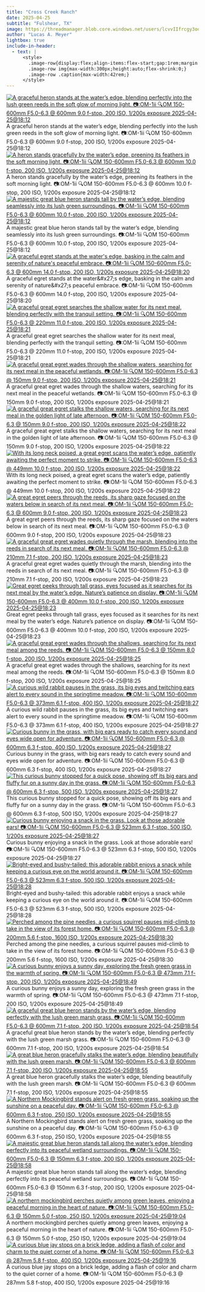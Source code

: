 ```yaml
---
title: "Cross Creek Ranch"
date: 2025-04-25
subtitle: "Fulshear, TX"
image: https://threadmanager.blob.core.windows.net/users/lcvvIIfrcgy3oo8NKhjkLYJDZvHJKG0Nj3gerYEDsgQ/themed_folders/photography/2025_04_25_Fulshear/4ae16c55-ab8e-5cdf-9700-4794a31c0c0b_thumb.jpg
author: "Lucas A. Meyer"
lightbox: true
include-in-header:
  - text: |
      <style>
        .image-row{display:flex;align-items:flex-start;gap:1rem;margin:1rem 0;}
        .image-row img{max-width:300px;height:auto;flex-shrink:0;}
        .image-row .caption{max-width:42rem;}
      </style>
---
```



::: {.image-row}
[![A graceful heron stands at the water’s edge, blending perfectly into the lush green reeds in the soft glow of morning light. 📷:OM-1ii 🔍OM 150-600mm F5.0-6.3 @ 600mm 9.0 f-stop, 200 ISO, 1/200s exposure 2025-04-25@18:12](https://threadmanager.blob.core.windows.net/users/lcvvIIfrcgy3oo8NKhjkLYJDZvHJKG0Nj3gerYEDsgQ/themed_folders/photography/2025_04_25_Fulshear/1d2c6cce-6497-5cbe-8f56-26aac264e9ff_thumb.jpg){.lightbox title="A graceful heron stands at the water’s edge, blending perfectly into the lush green reeds in the soft glow of morning light. 📷:OM-1ii 🔍OM 150-600mm F5.0-6.3 @ 600mm 9.0 f-stop, 200 ISO, 1/200s exposure 2025-04-25@18:12" alt="A graceful heron stands at the water’s edge, blending perfectly into the lush green reeds in the soft glow of morning light. 📷:OM-1ii 🔍OM 150-600mm F5.0-6.3 @ 600mm 9.0 f-stop, 200 ISO, 1/200s exposure 2025-04-25@18:12"}](https://threadmanager.blob.core.windows.net/users/lcvvIIfrcgy3oo8NKhjkLYJDZvHJKG0Nj3gerYEDsgQ/themed_folders/photography/2025_04_25_Fulshear/1d2c6cce-6497-5cbe-8f56-26aac264e9ff.jpg)
<div class="caption">A graceful heron stands at the water’s edge, blending perfectly into the lush green reeds in the soft glow of morning light. 📷:OM-1ii 🔍OM 150-600mm F5.0-6.3 @ 600mm 9.0 f-stop, 200 ISO, 1/200s exposure 2025-04-25@18:12</div>
:::


::: {.image-row}
[![A heron stands gracefully by the water’s edge, preening its feathers in the soft morning light. 📷:OM-1ii 🔍OM 150-600mm F5.0-6.3 @ 600mm 10.0 f-stop, 200 ISO, 1/200s exposure 2025-04-25@18:12](https://threadmanager.blob.core.windows.net/users/lcvvIIfrcgy3oo8NKhjkLYJDZvHJKG0Nj3gerYEDsgQ/themed_folders/photography/2025_04_25_Fulshear/42ea8dea-c444-547f-b9bf-27c9b90a0d9f_thumb.jpg){.lightbox title="A heron stands gracefully by the water’s edge, preening its feathers in the soft morning light. 📷:OM-1ii 🔍OM 150-600mm F5.0-6.3 @ 600mm 10.0 f-stop, 200 ISO, 1/200s exposure 2025-04-25@18:12" alt="A heron stands gracefully by the water’s edge, preening its feathers in the soft morning light. 📷:OM-1ii 🔍OM 150-600mm F5.0-6.3 @ 600mm 10.0 f-stop, 200 ISO, 1/200s exposure 2025-04-25@18:12"}](https://threadmanager.blob.core.windows.net/users/lcvvIIfrcgy3oo8NKhjkLYJDZvHJKG0Nj3gerYEDsgQ/themed_folders/photography/2025_04_25_Fulshear/42ea8dea-c444-547f-b9bf-27c9b90a0d9f.jpg)
<div class="caption">A heron stands gracefully by the water’s edge, preening its feathers in the soft morning light. 📷:OM-1ii 🔍OM 150-600mm F5.0-6.3 @ 600mm 10.0 f-stop, 200 ISO, 1/200s exposure 2025-04-25@18:12</div>
:::


::: {.image-row}
[![A majestic great blue heron stands tall by the water’s edge, blending seamlessly into its lush green surroundings. 📷:OM-1ii 🔍OM 150-600mm F5.0-6.3 @ 600mm 10.0 f-stop, 200 ISO, 1/200s exposure 2025-04-25@18:12](https://threadmanager.blob.core.windows.net/users/lcvvIIfrcgy3oo8NKhjkLYJDZvHJKG0Nj3gerYEDsgQ/themed_folders/photography/2025_04_25_Fulshear/ae09b6c7-facb-55f6-9d15-56fbce5938e4_thumb.jpg){.lightbox title="A majestic great blue heron stands tall by the water’s edge, blending seamlessly into its lush green surroundings. 📷:OM-1ii 🔍OM 150-600mm F5.0-6.3 @ 600mm 10.0 f-stop, 200 ISO, 1/200s exposure 2025-04-25@18:12" alt="A majestic great blue heron stands tall by the water’s edge, blending seamlessly into its lush green surroundings. 📷:OM-1ii 🔍OM 150-600mm F5.0-6.3 @ 600mm 10.0 f-stop, 200 ISO, 1/200s exposure 2025-04-25@18:12"}](https://threadmanager.blob.core.windows.net/users/lcvvIIfrcgy3oo8NKhjkLYJDZvHJKG0Nj3gerYEDsgQ/themed_folders/photography/2025_04_25_Fulshear/ae09b6c7-facb-55f6-9d15-56fbce5938e4.jpg)
<div class="caption">A majestic great blue heron stands tall by the water’s edge, blending seamlessly into its lush green surroundings. 📷:OM-1ii 🔍OM 150-600mm F5.0-6.3 @ 600mm 10.0 f-stop, 200 ISO, 1/200s exposure 2025-04-25@18:12</div>
:::


::: {.image-row}
[![A graceful egret stands at the water&#x27;s edge, basking in the calm and serenity of nature&#x27;s peaceful embrace. 📷:OM-1ii 🔍OM 150-600mm F5.0-6.3 @ 600mm 14.0 f-stop, 200 ISO, 1/200s exposure 2025-04-25@18:20](https://threadmanager.blob.core.windows.net/users/lcvvIIfrcgy3oo8NKhjkLYJDZvHJKG0Nj3gerYEDsgQ/themed_folders/photography/2025_04_25_Fulshear/b66894bb-dac7-511e-8e7b-030d0bf4c652_thumb.jpg){.lightbox title="A graceful egret stands at the water&#x27;s edge, basking in the calm and serenity of nature&#x27;s peaceful embrace. 📷:OM-1ii 🔍OM 150-600mm F5.0-6.3 @ 600mm 14.0 f-stop, 200 ISO, 1/200s exposure 2025-04-25@18:20" alt="A graceful egret stands at the water&#x27;s edge, basking in the calm and serenity of nature&#x27;s peaceful embrace. 📷:OM-1ii 🔍OM 150-600mm F5.0-6.3 @ 600mm 14.0 f-stop, 200 ISO, 1/200s exposure 2025-04-25@18:20"}](https://threadmanager.blob.core.windows.net/users/lcvvIIfrcgy3oo8NKhjkLYJDZvHJKG0Nj3gerYEDsgQ/themed_folders/photography/2025_04_25_Fulshear/b66894bb-dac7-511e-8e7b-030d0bf4c652.jpg)
<div class="caption">A graceful egret stands at the water&amp;#x27;s edge, basking in the calm and serenity of nature&amp;#x27;s peaceful embrace. 📷:OM-1ii 🔍OM 150-600mm F5.0-6.3 @ 600mm 14.0 f-stop, 200 ISO, 1/200s exposure 2025-04-25@18:20</div>
:::


::: {.image-row}
[![A graceful great egret searches the shallow water for its next meal, blending perfectly with the tranquil setting. 📷:OM-1ii 🔍OM 150-600mm F5.0-6.3 @ 220mm 11.0 f-stop, 200 ISO, 1/200s exposure 2025-04-25@18:21](https://threadmanager.blob.core.windows.net/users/lcvvIIfrcgy3oo8NKhjkLYJDZvHJKG0Nj3gerYEDsgQ/themed_folders/photography/2025_04_25_Fulshear/4fd0968c-a803-5cc0-981f-8e59d8aa957c_thumb.jpg){.lightbox title="A graceful great egret searches the shallow water for its next meal, blending perfectly with the tranquil setting. 📷:OM-1ii 🔍OM 150-600mm F5.0-6.3 @ 220mm 11.0 f-stop, 200 ISO, 1/200s exposure 2025-04-25@18:21" alt="A graceful great egret searches the shallow water for its next meal, blending perfectly with the tranquil setting. 📷:OM-1ii 🔍OM 150-600mm F5.0-6.3 @ 220mm 11.0 f-stop, 200 ISO, 1/200s exposure 2025-04-25@18:21"}](https://threadmanager.blob.core.windows.net/users/lcvvIIfrcgy3oo8NKhjkLYJDZvHJKG0Nj3gerYEDsgQ/themed_folders/photography/2025_04_25_Fulshear/4fd0968c-a803-5cc0-981f-8e59d8aa957c.jpg)
<div class="caption">A graceful great egret searches the shallow water for its next meal, blending perfectly with the tranquil setting. 📷:OM-1ii 🔍OM 150-600mm F5.0-6.3 @ 220mm 11.0 f-stop, 200 ISO, 1/200s exposure 2025-04-25@18:21</div>
:::


::: {.image-row}
[![A graceful great egret wades through the shallow waters, searching for its next meal in the peaceful wetlands. 📷:OM-1ii 🔍OM 150-600mm F5.0-6.3 @ 150mm 9.0 f-stop, 200 ISO, 1/200s exposure 2025-04-25@18:21](https://threadmanager.blob.core.windows.net/users/lcvvIIfrcgy3oo8NKhjkLYJDZvHJKG0Nj3gerYEDsgQ/themed_folders/photography/2025_04_25_Fulshear/20ffb73c-59c3-5e47-ad6c-703b747ef874_thumb.jpg){.lightbox title="A graceful great egret wades through the shallow waters, searching for its next meal in the peaceful wetlands. 📷:OM-1ii 🔍OM 150-600mm F5.0-6.3 @ 150mm 9.0 f-stop, 200 ISO, 1/200s exposure 2025-04-25@18:21" alt="A graceful great egret wades through the shallow waters, searching for its next meal in the peaceful wetlands. 📷:OM-1ii 🔍OM 150-600mm F5.0-6.3 @ 150mm 9.0 f-stop, 200 ISO, 1/200s exposure 2025-04-25@18:21"}](https://threadmanager.blob.core.windows.net/users/lcvvIIfrcgy3oo8NKhjkLYJDZvHJKG0Nj3gerYEDsgQ/themed_folders/photography/2025_04_25_Fulshear/20ffb73c-59c3-5e47-ad6c-703b747ef874.jpg)
<div class="caption">A graceful great egret wades through the shallow waters, searching for its next meal in the peaceful wetlands. 📷:OM-1ii 🔍OM 150-600mm F5.0-6.3 @ 150mm 9.0 f-stop, 200 ISO, 1/200s exposure 2025-04-25@18:21</div>
:::


::: {.image-row}
[![A graceful great egret stalks the shallow waters, searching for its next meal in the golden light of late afternoon. 📷:OM-1ii 🔍OM 150-600mm F5.0-6.3 @ 150mm 9.0 f-stop, 200 ISO, 1/200s exposure 2025-04-25@18:22](https://threadmanager.blob.core.windows.net/users/lcvvIIfrcgy3oo8NKhjkLYJDZvHJKG0Nj3gerYEDsgQ/themed_folders/photography/2025_04_25_Fulshear/4087f011-fc74-589f-98a8-2e3b6092209d_thumb.jpg){.lightbox title="A graceful great egret stalks the shallow waters, searching for its next meal in the golden light of late afternoon. 📷:OM-1ii 🔍OM 150-600mm F5.0-6.3 @ 150mm 9.0 f-stop, 200 ISO, 1/200s exposure 2025-04-25@18:22" alt="A graceful great egret stalks the shallow waters, searching for its next meal in the golden light of late afternoon. 📷:OM-1ii 🔍OM 150-600mm F5.0-6.3 @ 150mm 9.0 f-stop, 200 ISO, 1/200s exposure 2025-04-25@18:22"}](https://threadmanager.blob.core.windows.net/users/lcvvIIfrcgy3oo8NKhjkLYJDZvHJKG0Nj3gerYEDsgQ/themed_folders/photography/2025_04_25_Fulshear/4087f011-fc74-589f-98a8-2e3b6092209d.jpg)
<div class="caption">A graceful great egret stalks the shallow waters, searching for its next meal in the golden light of late afternoon. 📷:OM-1ii 🔍OM 150-600mm F5.0-6.3 @ 150mm 9.0 f-stop, 200 ISO, 1/200s exposure 2025-04-25@18:22</div>
:::


::: {.image-row}
[![With its long neck poised, a great egret scans the water’s edge, patiently awaiting the perfect moment to strike. 📷:OM-1ii 🔍OM 150-600mm F5.0-6.3 @ 449mm 10.0 f-stop, 200 ISO, 1/200s exposure 2025-04-25@18:22](https://threadmanager.blob.core.windows.net/users/lcvvIIfrcgy3oo8NKhjkLYJDZvHJKG0Nj3gerYEDsgQ/themed_folders/photography/2025_04_25_Fulshear/af2ee246-31a3-575b-9705-d3dc225d17c0_thumb.jpg){.lightbox title="With its long neck poised, a great egret scans the water’s edge, patiently awaiting the perfect moment to strike. 📷:OM-1ii 🔍OM 150-600mm F5.0-6.3 @ 449mm 10.0 f-stop, 200 ISO, 1/200s exposure 2025-04-25@18:22" alt="With its long neck poised, a great egret scans the water’s edge, patiently awaiting the perfect moment to strike. 📷:OM-1ii 🔍OM 150-600mm F5.0-6.3 @ 449mm 10.0 f-stop, 200 ISO, 1/200s exposure 2025-04-25@18:22"}](https://threadmanager.blob.core.windows.net/users/lcvvIIfrcgy3oo8NKhjkLYJDZvHJKG0Nj3gerYEDsgQ/themed_folders/photography/2025_04_25_Fulshear/af2ee246-31a3-575b-9705-d3dc225d17c0.jpg)
<div class="caption">With its long neck poised, a great egret scans the water’s edge, patiently awaiting the perfect moment to strike. 📷:OM-1ii 🔍OM 150-600mm F5.0-6.3 @ 449mm 10.0 f-stop, 200 ISO, 1/200s exposure 2025-04-25@18:22</div>
:::


::: {.image-row}
[![A great egret peers through the reeds, its sharp gaze focused on the waters below in search of its next meal. 📷:OM-1ii 🔍OM 150-600mm F5.0-6.3 @ 600mm 9.0 f-stop, 200 ISO, 1/200s exposure 2025-04-25@18:23](https://threadmanager.blob.core.windows.net/users/lcvvIIfrcgy3oo8NKhjkLYJDZvHJKG0Nj3gerYEDsgQ/themed_folders/photography/2025_04_25_Fulshear/2a1dc5e8-365a-557a-bee3-eed01d398527_thumb.jpg){.lightbox title="A great egret peers through the reeds, its sharp gaze focused on the waters below in search of its next meal. 📷:OM-1ii 🔍OM 150-600mm F5.0-6.3 @ 600mm 9.0 f-stop, 200 ISO, 1/200s exposure 2025-04-25@18:23" alt="A great egret peers through the reeds, its sharp gaze focused on the waters below in search of its next meal. 📷:OM-1ii 🔍OM 150-600mm F5.0-6.3 @ 600mm 9.0 f-stop, 200 ISO, 1/200s exposure 2025-04-25@18:23"}](https://threadmanager.blob.core.windows.net/users/lcvvIIfrcgy3oo8NKhjkLYJDZvHJKG0Nj3gerYEDsgQ/themed_folders/photography/2025_04_25_Fulshear/2a1dc5e8-365a-557a-bee3-eed01d398527.jpg)
<div class="caption">A great egret peers through the reeds, its sharp gaze focused on the waters below in search of its next meal. 📷:OM-1ii 🔍OM 150-600mm F5.0-6.3 @ 600mm 9.0 f-stop, 200 ISO, 1/200s exposure 2025-04-25@18:23</div>
:::


::: {.image-row}
[![A graceful great egret wades quietly through the marsh, blending into the reeds in search of its next meal. 📷:OM-1ii 🔍OM 150-600mm F5.0-6.3 @ 210mm 7.1 f-stop, 200 ISO, 1/200s exposure 2025-04-25@18:23](https://threadmanager.blob.core.windows.net/users/lcvvIIfrcgy3oo8NKhjkLYJDZvHJKG0Nj3gerYEDsgQ/themed_folders/photography/2025_04_25_Fulshear/a0f75fc8-56da-5c9a-83d9-61859c0bf67e_thumb.jpg){.lightbox title="A graceful great egret wades quietly through the marsh, blending into the reeds in search of its next meal. 📷:OM-1ii 🔍OM 150-600mm F5.0-6.3 @ 210mm 7.1 f-stop, 200 ISO, 1/200s exposure 2025-04-25@18:23" alt="A graceful great egret wades quietly through the marsh, blending into the reeds in search of its next meal. 📷:OM-1ii 🔍OM 150-600mm F5.0-6.3 @ 210mm 7.1 f-stop, 200 ISO, 1/200s exposure 2025-04-25@18:23"}](https://threadmanager.blob.core.windows.net/users/lcvvIIfrcgy3oo8NKhjkLYJDZvHJKG0Nj3gerYEDsgQ/themed_folders/photography/2025_04_25_Fulshear/a0f75fc8-56da-5c9a-83d9-61859c0bf67e.jpg)
<div class="caption">A graceful great egret wades quietly through the marsh, blending into the reeds in search of its next meal. 📷:OM-1ii 🔍OM 150-600mm F5.0-6.3 @ 210mm 7.1 f-stop, 200 ISO, 1/200s exposure 2025-04-25@18:23</div>
:::


::: {.image-row}
[![Great egret peeks through tall grass, eyes focused as it searches for its next meal by the water’s edge. Nature’s patience on display. 📷:OM-1ii 🔍OM 150-600mm F5.0-6.3 @ 400mm 10.0 f-stop, 200 ISO, 1/200s exposure 2025-04-25@18:23](https://threadmanager.blob.core.windows.net/users/lcvvIIfrcgy3oo8NKhjkLYJDZvHJKG0Nj3gerYEDsgQ/themed_folders/photography/2025_04_25_Fulshear/077e0221-cdc9-5202-9b00-8e2b65c6b050_thumb.jpg){.lightbox title="Great egret peeks through tall grass, eyes focused as it searches for its next meal by the water’s edge. Nature’s patience on display. 📷:OM-1ii 🔍OM 150-600mm F5.0-6.3 @ 400mm 10.0 f-stop, 200 ISO, 1/200s exposure 2025-04-25@18:23" alt="Great egret peeks through tall grass, eyes focused as it searches for its next meal by the water’s edge. Nature’s patience on display. 📷:OM-1ii 🔍OM 150-600mm F5.0-6.3 @ 400mm 10.0 f-stop, 200 ISO, 1/200s exposure 2025-04-25@18:23"}](https://threadmanager.blob.core.windows.net/users/lcvvIIfrcgy3oo8NKhjkLYJDZvHJKG0Nj3gerYEDsgQ/themed_folders/photography/2025_04_25_Fulshear/077e0221-cdc9-5202-9b00-8e2b65c6b050.jpg)
<div class="caption">Great egret peeks through tall grass, eyes focused as it searches for its next meal by the water’s edge. Nature’s patience on display. 📷:OM-1ii 🔍OM 150-600mm F5.0-6.3 @ 400mm 10.0 f-stop, 200 ISO, 1/200s exposure 2025-04-25@18:23</div>
:::


::: {.image-row}
[![A graceful great egret wades through the shallows, searching for its next meal among the reeds. 📷:OM-1ii 🔍OM 150-600mm F5.0-6.3 @ 150mm 8.0 f-stop, 200 ISO, 1/200s exposure 2025-04-25@18:25](https://threadmanager.blob.core.windows.net/users/lcvvIIfrcgy3oo8NKhjkLYJDZvHJKG0Nj3gerYEDsgQ/themed_folders/photography/2025_04_25_Fulshear/43e042d6-1bee-5a01-9235-9b82c07132e3_thumb.jpg){.lightbox title="A graceful great egret wades through the shallows, searching for its next meal among the reeds. 📷:OM-1ii 🔍OM 150-600mm F5.0-6.3 @ 150mm 8.0 f-stop, 200 ISO, 1/200s exposure 2025-04-25@18:25" alt="A graceful great egret wades through the shallows, searching for its next meal among the reeds. 📷:OM-1ii 🔍OM 150-600mm F5.0-6.3 @ 150mm 8.0 f-stop, 200 ISO, 1/200s exposure 2025-04-25@18:25"}](https://threadmanager.blob.core.windows.net/users/lcvvIIfrcgy3oo8NKhjkLYJDZvHJKG0Nj3gerYEDsgQ/themed_folders/photography/2025_04_25_Fulshear/43e042d6-1bee-5a01-9235-9b82c07132e3.jpg)
<div class="caption">A graceful great egret wades through the shallows, searching for its next meal among the reeds. 📷:OM-1ii 🔍OM 150-600mm F5.0-6.3 @ 150mm 8.0 f-stop, 200 ISO, 1/200s exposure 2025-04-25@18:25</div>
:::


::: {.image-row}
[![A curious wild rabbit pauses in the grass, its big eyes and twitching ears alert to every sound in the springtime meadow. 📷:OM-1ii 🔍OM 150-600mm F5.0-6.3 @ 373mm 6.1 f-stop, 400 ISO, 1/200s exposure 2025-04-25@18:27](https://threadmanager.blob.core.windows.net/users/lcvvIIfrcgy3oo8NKhjkLYJDZvHJKG0Nj3gerYEDsgQ/themed_folders/photography/2025_04_25_Fulshear/6729a606-df89-5a0b-af39-8c547457eb88_thumb.jpg){.lightbox title="A curious wild rabbit pauses in the grass, its big eyes and twitching ears alert to every sound in the springtime meadow. 📷:OM-1ii 🔍OM 150-600mm F5.0-6.3 @ 373mm 6.1 f-stop, 400 ISO, 1/200s exposure 2025-04-25@18:27" alt="A curious wild rabbit pauses in the grass, its big eyes and twitching ears alert to every sound in the springtime meadow. 📷:OM-1ii 🔍OM 150-600mm F5.0-6.3 @ 373mm 6.1 f-stop, 400 ISO, 1/200s exposure 2025-04-25@18:27"}](https://threadmanager.blob.core.windows.net/users/lcvvIIfrcgy3oo8NKhjkLYJDZvHJKG0Nj3gerYEDsgQ/themed_folders/photography/2025_04_25_Fulshear/6729a606-df89-5a0b-af39-8c547457eb88.jpg)
<div class="caption">A curious wild rabbit pauses in the grass, its big eyes and twitching ears alert to every sound in the springtime meadow. 📷:OM-1ii 🔍OM 150-600mm F5.0-6.3 @ 373mm 6.1 f-stop, 400 ISO, 1/200s exposure 2025-04-25@18:27</div>
:::


::: {.image-row}
[![Curious bunny in the grass, with big ears ready to catch every sound and eyes wide open for adventure. 📷:OM-1ii 🔍OM 150-600mm F5.0-6.3 @ 600mm 6.3 f-stop, 400 ISO, 1/200s exposure 2025-04-25@18:27](https://threadmanager.blob.core.windows.net/users/lcvvIIfrcgy3oo8NKhjkLYJDZvHJKG0Nj3gerYEDsgQ/themed_folders/photography/2025_04_25_Fulshear/4ae16c55-ab8e-5cdf-9700-4794a31c0c0b_thumb.jpg){.lightbox title="Curious bunny in the grass, with big ears ready to catch every sound and eyes wide open for adventure. 📷:OM-1ii 🔍OM 150-600mm F5.0-6.3 @ 600mm 6.3 f-stop, 400 ISO, 1/200s exposure 2025-04-25@18:27" alt="Curious bunny in the grass, with big ears ready to catch every sound and eyes wide open for adventure. 📷:OM-1ii 🔍OM 150-600mm F5.0-6.3 @ 600mm 6.3 f-stop, 400 ISO, 1/200s exposure 2025-04-25@18:27"}](https://threadmanager.blob.core.windows.net/users/lcvvIIfrcgy3oo8NKhjkLYJDZvHJKG0Nj3gerYEDsgQ/themed_folders/photography/2025_04_25_Fulshear/4ae16c55-ab8e-5cdf-9700-4794a31c0c0b.jpg)
<div class="caption">Curious bunny in the grass, with big ears ready to catch every sound and eyes wide open for adventure. 📷:OM-1ii 🔍OM 150-600mm F5.0-6.3 @ 600mm 6.3 f-stop, 400 ISO, 1/200s exposure 2025-04-25@18:27</div>
:::


::: {.image-row}
[![This curious bunny stopped for a quick pose, showing off its big ears and fluffy fur on a sunny day in the grass. 📷:OM-1ii 🔍OM 150-600mm F5.0-6.3 @ 600mm 6.3 f-stop, 500 ISO, 1/200s exposure 2025-04-25@18:27](https://threadmanager.blob.core.windows.net/users/lcvvIIfrcgy3oo8NKhjkLYJDZvHJKG0Nj3gerYEDsgQ/themed_folders/photography/2025_04_25_Fulshear/a40695cb-b5a9-5560-b2b3-0abf030e7595_thumb.jpg){.lightbox title="This curious bunny stopped for a quick pose, showing off its big ears and fluffy fur on a sunny day in the grass. 📷:OM-1ii 🔍OM 150-600mm F5.0-6.3 @ 600mm 6.3 f-stop, 500 ISO, 1/200s exposure 2025-04-25@18:27" alt="This curious bunny stopped for a quick pose, showing off its big ears and fluffy fur on a sunny day in the grass. 📷:OM-1ii 🔍OM 150-600mm F5.0-6.3 @ 600mm 6.3 f-stop, 500 ISO, 1/200s exposure 2025-04-25@18:27"}](https://threadmanager.blob.core.windows.net/users/lcvvIIfrcgy3oo8NKhjkLYJDZvHJKG0Nj3gerYEDsgQ/themed_folders/photography/2025_04_25_Fulshear/a40695cb-b5a9-5560-b2b3-0abf030e7595.jpg)
<div class="caption">This curious bunny stopped for a quick pose, showing off its big ears and fluffy fur on a sunny day in the grass. 📷:OM-1ii 🔍OM 150-600mm F5.0-6.3 @ 600mm 6.3 f-stop, 500 ISO, 1/200s exposure 2025-04-25@18:27</div>
:::


::: {.image-row}
[![Curious bunny enjoying a snack in the grass. Look at those adorable ears! 📷:OM-1ii 🔍OM 150-600mm F5.0-6.3 @ 523mm 6.3 f-stop, 500 ISO, 1/200s exposure 2025-04-25@18:27](https://threadmanager.blob.core.windows.net/users/lcvvIIfrcgy3oo8NKhjkLYJDZvHJKG0Nj3gerYEDsgQ/themed_folders/photography/2025_04_25_Fulshear/3a953e45-f1de-528e-a42e-f009a157730a_thumb.jpg){.lightbox title="Curious bunny enjoying a snack in the grass. Look at those adorable ears! 📷:OM-1ii 🔍OM 150-600mm F5.0-6.3 @ 523mm 6.3 f-stop, 500 ISO, 1/200s exposure 2025-04-25@18:27" alt="Curious bunny enjoying a snack in the grass. Look at those adorable ears! 📷:OM-1ii 🔍OM 150-600mm F5.0-6.3 @ 523mm 6.3 f-stop, 500 ISO, 1/200s exposure 2025-04-25@18:27"}](https://threadmanager.blob.core.windows.net/users/lcvvIIfrcgy3oo8NKhjkLYJDZvHJKG0Nj3gerYEDsgQ/themed_folders/photography/2025_04_25_Fulshear/3a953e45-f1de-528e-a42e-f009a157730a.jpg)
<div class="caption">Curious bunny enjoying a snack in the grass. Look at those adorable ears! 📷:OM-1ii 🔍OM 150-600mm F5.0-6.3 @ 523mm 6.3 f-stop, 500 ISO, 1/200s exposure 2025-04-25@18:27</div>
:::


::: {.image-row}
[![Bright-eyed and bushy-tailed: this adorable rabbit enjoys a snack while keeping a curious eye on the world around it. 📷:OM-1ii 🔍OM 150-600mm F5.0-6.3 @ 523mm 6.3 f-stop, 500 ISO, 1/200s exposure 2025-04-25@18:28](https://threadmanager.blob.core.windows.net/users/lcvvIIfrcgy3oo8NKhjkLYJDZvHJKG0Nj3gerYEDsgQ/themed_folders/photography/2025_04_25_Fulshear/0108ffe0-3aa4-52f1-a995-1f2ce85a153d_thumb.jpg){.lightbox title="Bright-eyed and bushy-tailed: this adorable rabbit enjoys a snack while keeping a curious eye on the world around it. 📷:OM-1ii 🔍OM 150-600mm F5.0-6.3 @ 523mm 6.3 f-stop, 500 ISO, 1/200s exposure 2025-04-25@18:28" alt="Bright-eyed and bushy-tailed: this adorable rabbit enjoys a snack while keeping a curious eye on the world around it. 📷:OM-1ii 🔍OM 150-600mm F5.0-6.3 @ 523mm 6.3 f-stop, 500 ISO, 1/200s exposure 2025-04-25@18:28"}](https://threadmanager.blob.core.windows.net/users/lcvvIIfrcgy3oo8NKhjkLYJDZvHJKG0Nj3gerYEDsgQ/themed_folders/photography/2025_04_25_Fulshear/0108ffe0-3aa4-52f1-a995-1f2ce85a153d.jpg)
<div class="caption">Bright-eyed and bushy-tailed: this adorable rabbit enjoys a snack while keeping a curious eye on the world around it. 📷:OM-1ii 🔍OM 150-600mm F5.0-6.3 @ 523mm 6.3 f-stop, 500 ISO, 1/200s exposure 2025-04-25@18:28</div>
:::


::: {.image-row}
[![Perched among the pine needles, a curious squirrel pauses mid-climb to take in the view of its forest home. 📷:OM-1ii 🔍OM 150-600mm F5.0-6.3 @ 200mm 5.6 f-stop, 1600 ISO, 1/200s exposure 2025-04-25@18:30](https://threadmanager.blob.core.windows.net/users/lcvvIIfrcgy3oo8NKhjkLYJDZvHJKG0Nj3gerYEDsgQ/themed_folders/photography/2025_04_25_Fulshear/2263293e-64dc-55e1-a7fa-6de268ed856d_thumb.jpg){.lightbox title="Perched among the pine needles, a curious squirrel pauses mid-climb to take in the view of its forest home. 📷:OM-1ii 🔍OM 150-600mm F5.0-6.3 @ 200mm 5.6 f-stop, 1600 ISO, 1/200s exposure 2025-04-25@18:30" alt="Perched among the pine needles, a curious squirrel pauses mid-climb to take in the view of its forest home. 📷:OM-1ii 🔍OM 150-600mm F5.0-6.3 @ 200mm 5.6 f-stop, 1600 ISO, 1/200s exposure 2025-04-25@18:30"}](https://threadmanager.blob.core.windows.net/users/lcvvIIfrcgy3oo8NKhjkLYJDZvHJKG0Nj3gerYEDsgQ/themed_folders/photography/2025_04_25_Fulshear/2263293e-64dc-55e1-a7fa-6de268ed856d.jpg)
<div class="caption">Perched among the pine needles, a curious squirrel pauses mid-climb to take in the view of its forest home. 📷:OM-1ii 🔍OM 150-600mm F5.0-6.3 @ 200mm 5.6 f-stop, 1600 ISO, 1/200s exposure 2025-04-25@18:30</div>
:::


::: {.image-row}
[![A curious bunny enjoys a sunny day, exploring the fresh green grass in the warmth of spring. 📷:OM-1ii 🔍OM 150-600mm F5.0-6.3 @ 473mm 7.1 f-stop, 200 ISO, 1/200s exposure 2025-04-25@18:49](https://threadmanager.blob.core.windows.net/users/lcvvIIfrcgy3oo8NKhjkLYJDZvHJKG0Nj3gerYEDsgQ/themed_folders/photography/2025_04_25_Fulshear/8fb81dc6-2b0d-5f6a-819d-b5cdee34572b_thumb.jpg){.lightbox title="A curious bunny enjoys a sunny day, exploring the fresh green grass in the warmth of spring. 📷:OM-1ii 🔍OM 150-600mm F5.0-6.3 @ 473mm 7.1 f-stop, 200 ISO, 1/200s exposure 2025-04-25@18:49" alt="A curious bunny enjoys a sunny day, exploring the fresh green grass in the warmth of spring. 📷:OM-1ii 🔍OM 150-600mm F5.0-6.3 @ 473mm 7.1 f-stop, 200 ISO, 1/200s exposure 2025-04-25@18:49"}](https://threadmanager.blob.core.windows.net/users/lcvvIIfrcgy3oo8NKhjkLYJDZvHJKG0Nj3gerYEDsgQ/themed_folders/photography/2025_04_25_Fulshear/8fb81dc6-2b0d-5f6a-819d-b5cdee34572b.jpg)
<div class="caption">A curious bunny enjoys a sunny day, exploring the fresh green grass in the warmth of spring. 📷:OM-1ii 🔍OM 150-600mm F5.0-6.3 @ 473mm 7.1 f-stop, 200 ISO, 1/200s exposure 2025-04-25@18:49</div>
:::


::: {.image-row}
[![A graceful great blue heron stands by the water’s edge, blending perfectly with the lush green marsh grass. 📷:OM-1ii 🔍OM 150-600mm F5.0-6.3 @ 600mm 7.1 f-stop, 200 ISO, 1/200s exposure 2025-04-25@18:54](https://threadmanager.blob.core.windows.net/users/lcvvIIfrcgy3oo8NKhjkLYJDZvHJKG0Nj3gerYEDsgQ/themed_folders/photography/2025_04_25_Fulshear/9660724f-e8bd-53e6-a952-e26c85b425f4_thumb.jpg){.lightbox title="A graceful great blue heron stands by the water’s edge, blending perfectly with the lush green marsh grass. 📷:OM-1ii 🔍OM 150-600mm F5.0-6.3 @ 600mm 7.1 f-stop, 200 ISO, 1/200s exposure 2025-04-25@18:54" alt="A graceful great blue heron stands by the water’s edge, blending perfectly with the lush green marsh grass. 📷:OM-1ii 🔍OM 150-600mm F5.0-6.3 @ 600mm 7.1 f-stop, 200 ISO, 1/200s exposure 2025-04-25@18:54"}](https://threadmanager.blob.core.windows.net/users/lcvvIIfrcgy3oo8NKhjkLYJDZvHJKG0Nj3gerYEDsgQ/themed_folders/photography/2025_04_25_Fulshear/9660724f-e8bd-53e6-a952-e26c85b425f4.jpg)
<div class="caption">A graceful great blue heron stands by the water’s edge, blending perfectly with the lush green marsh grass. 📷:OM-1ii 🔍OM 150-600mm F5.0-6.3 @ 600mm 7.1 f-stop, 200 ISO, 1/200s exposure 2025-04-25@18:54</div>
:::


::: {.image-row}
[![A great blue heron gracefully stalks the water’s edge, blending beautifully with the lush green marsh. 📷:OM-1ii 🔍OM 150-600mm F5.0-6.3 @ 600mm 7.1 f-stop, 200 ISO, 1/200s exposure 2025-04-25@18:55](https://threadmanager.blob.core.windows.net/users/lcvvIIfrcgy3oo8NKhjkLYJDZvHJKG0Nj3gerYEDsgQ/themed_folders/photography/2025_04_25_Fulshear/7793b698-1c82-50f0-a819-9960735cec06_thumb.jpg){.lightbox title="A great blue heron gracefully stalks the water’s edge, blending beautifully with the lush green marsh. 📷:OM-1ii 🔍OM 150-600mm F5.0-6.3 @ 600mm 7.1 f-stop, 200 ISO, 1/200s exposure 2025-04-25@18:55" alt="A great blue heron gracefully stalks the water’s edge, blending beautifully with the lush green marsh. 📷:OM-1ii 🔍OM 150-600mm F5.0-6.3 @ 600mm 7.1 f-stop, 200 ISO, 1/200s exposure 2025-04-25@18:55"}](https://threadmanager.blob.core.windows.net/users/lcvvIIfrcgy3oo8NKhjkLYJDZvHJKG0Nj3gerYEDsgQ/themed_folders/photography/2025_04_25_Fulshear/7793b698-1c82-50f0-a819-9960735cec06.jpg)
<div class="caption">A great blue heron gracefully stalks the water’s edge, blending beautifully with the lush green marsh. 📷:OM-1ii 🔍OM 150-600mm F5.0-6.3 @ 600mm 7.1 f-stop, 200 ISO, 1/200s exposure 2025-04-25@18:55</div>
:::


::: {.image-row}
[![A Northern Mockingbird stands alert on fresh green grass, soaking up the sunshine on a peaceful day. 📷:OM-1ii 🔍OM 150-600mm F5.0-6.3 @ 600mm 6.3 f-stop, 250 ISO, 1/200s exposure 2025-04-25@18:55](https://threadmanager.blob.core.windows.net/users/lcvvIIfrcgy3oo8NKhjkLYJDZvHJKG0Nj3gerYEDsgQ/themed_folders/photography/2025_04_25_Fulshear/74c55afb-fab4-56f5-a661-570417500849_thumb.jpg){.lightbox title="A Northern Mockingbird stands alert on fresh green grass, soaking up the sunshine on a peaceful day. 📷:OM-1ii 🔍OM 150-600mm F5.0-6.3 @ 600mm 6.3 f-stop, 250 ISO, 1/200s exposure 2025-04-25@18:55" alt="A Northern Mockingbird stands alert on fresh green grass, soaking up the sunshine on a peaceful day. 📷:OM-1ii 🔍OM 150-600mm F5.0-6.3 @ 600mm 6.3 f-stop, 250 ISO, 1/200s exposure 2025-04-25@18:55"}](https://threadmanager.blob.core.windows.net/users/lcvvIIfrcgy3oo8NKhjkLYJDZvHJKG0Nj3gerYEDsgQ/themed_folders/photography/2025_04_25_Fulshear/74c55afb-fab4-56f5-a661-570417500849.jpg)
<div class="caption">A Northern Mockingbird stands alert on fresh green grass, soaking up the sunshine on a peaceful day. 📷:OM-1ii 🔍OM 150-600mm F5.0-6.3 @ 600mm 6.3 f-stop, 250 ISO, 1/200s exposure 2025-04-25@18:55</div>
:::


::: {.image-row}
[![A majestic great blue heron stands tall along the water’s edge, blending perfectly into its peaceful wetland surroundings. 📷:OM-1ii 🔍OM 150-600mm F5.0-6.3 @ 150mm 6.3 f-stop, 200 ISO, 1/200s exposure 2025-04-25@18:58](https://threadmanager.blob.core.windows.net/users/lcvvIIfrcgy3oo8NKhjkLYJDZvHJKG0Nj3gerYEDsgQ/themed_folders/photography/2025_04_25_Fulshear/59d2103f-b4bc-5cc8-b5d1-6227e2aabfd1_thumb.jpg){.lightbox title="A majestic great blue heron stands tall along the water’s edge, blending perfectly into its peaceful wetland surroundings. 📷:OM-1ii 🔍OM 150-600mm F5.0-6.3 @ 150mm 6.3 f-stop, 200 ISO, 1/200s exposure 2025-04-25@18:58" alt="A majestic great blue heron stands tall along the water’s edge, blending perfectly into its peaceful wetland surroundings. 📷:OM-1ii 🔍OM 150-600mm F5.0-6.3 @ 150mm 6.3 f-stop, 200 ISO, 1/200s exposure 2025-04-25@18:58"}](https://threadmanager.blob.core.windows.net/users/lcvvIIfrcgy3oo8NKhjkLYJDZvHJKG0Nj3gerYEDsgQ/themed_folders/photography/2025_04_25_Fulshear/59d2103f-b4bc-5cc8-b5d1-6227e2aabfd1.jpg)
<div class="caption">A majestic great blue heron stands tall along the water’s edge, blending perfectly into its peaceful wetland surroundings. 📷:OM-1ii 🔍OM 150-600mm F5.0-6.3 @ 150mm 6.3 f-stop, 200 ISO, 1/200s exposure 2025-04-25@18:58</div>
:::


::: {.image-row}
[![A northern mockingbird perches quietly among green leaves, enjoying a peaceful morning in the heart of nature. 📷:OM-1ii 🔍OM 150-600mm F5.0-6.3 @ 150mm 5.0 f-stop, 250 ISO, 1/200s exposure 2025-04-25@19:04](https://threadmanager.blob.core.windows.net/users/lcvvIIfrcgy3oo8NKhjkLYJDZvHJKG0Nj3gerYEDsgQ/themed_folders/photography/2025_04_25_Fulshear/fbfcad7b-7ed0-52cd-b203-8227467114cb_thumb.jpg){.lightbox title="A northern mockingbird perches quietly among green leaves, enjoying a peaceful morning in the heart of nature. 📷:OM-1ii 🔍OM 150-600mm F5.0-6.3 @ 150mm 5.0 f-stop, 250 ISO, 1/200s exposure 2025-04-25@19:04" alt="A northern mockingbird perches quietly among green leaves, enjoying a peaceful morning in the heart of nature. 📷:OM-1ii 🔍OM 150-600mm F5.0-6.3 @ 150mm 5.0 f-stop, 250 ISO, 1/200s exposure 2025-04-25@19:04"}](https://threadmanager.blob.core.windows.net/users/lcvvIIfrcgy3oo8NKhjkLYJDZvHJKG0Nj3gerYEDsgQ/themed_folders/photography/2025_04_25_Fulshear/fbfcad7b-7ed0-52cd-b203-8227467114cb.jpg)
<div class="caption">A northern mockingbird perches quietly among green leaves, enjoying a peaceful morning in the heart of nature. 📷:OM-1ii 🔍OM 150-600mm F5.0-6.3 @ 150mm 5.0 f-stop, 250 ISO, 1/200s exposure 2025-04-25@19:04</div>
:::


::: {.image-row}
[![A curious blue jay stops on a brick ledge, adding a flash of color and charm to the quiet corner of a home. 📷:OM-1ii 🔍OM 150-600mm F5.0-6.3 @ 287mm 5.8 f-stop, 400 ISO, 1/200s exposure 2025-04-25@19:16](https://threadmanager.blob.core.windows.net/users/lcvvIIfrcgy3oo8NKhjkLYJDZvHJKG0Nj3gerYEDsgQ/themed_folders/photography/2025_04_25_Fulshear/8475cd6c-1603-5a04-a317-dda228d8a46c_thumb.jpg){.lightbox title="A curious blue jay stops on a brick ledge, adding a flash of color and charm to the quiet corner of a home. 📷:OM-1ii 🔍OM 150-600mm F5.0-6.3 @ 287mm 5.8 f-stop, 400 ISO, 1/200s exposure 2025-04-25@19:16" alt="A curious blue jay stops on a brick ledge, adding a flash of color and charm to the quiet corner of a home. 📷:OM-1ii 🔍OM 150-600mm F5.0-6.3 @ 287mm 5.8 f-stop, 400 ISO, 1/200s exposure 2025-04-25@19:16"}](https://threadmanager.blob.core.windows.net/users/lcvvIIfrcgy3oo8NKhjkLYJDZvHJKG0Nj3gerYEDsgQ/themed_folders/photography/2025_04_25_Fulshear/8475cd6c-1603-5a04-a317-dda228d8a46c.jpg)
<div class="caption">A curious blue jay stops on a brick ledge, adding a flash of color and charm to the quiet corner of a home. 📷:OM-1ii 🔍OM 150-600mm F5.0-6.3 @ 287mm 5.8 f-stop, 400 ISO, 1/200s exposure 2025-04-25@19:16</div>
:::

